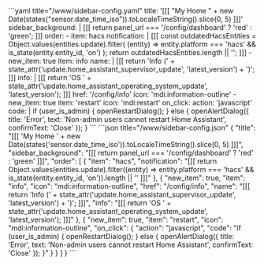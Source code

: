 
<Tabs groupId="config">
  <TabItem value="yaml" label="YAML" default>
    ```yaml title="<config directory>/www/sidebar-config.yaml"
    title: '[[[ "My Home " + new Date(states("sensor.date_time_iso")).toLocaleTimeString().slice(0, 5) ]]]'
    sidebar_background: |
      [[[
        return panel_url === '/config/dashboard'
          ? 'red'
          : 'green';
      ]]]
    order:
      - item: hacs
        notification: |
          [[[
            const outdatedHacsEntities = Object.values(entities.update).filter(
              (entity) => entity.platform === 'hacs' && is_state(entity.entity_id, 'on')
            );
            return outdatedHacsEntities.length || '';
          ]]]
      - new_item: true
        item: info
        name: |
          [[[
            return 'Info (' + state_attr('update.home_assistant_supervisor_update', 'latest_version') + ')';
          ]]]
        info: |
          [[[
            return 'OS ' + state_attr('update.home_assistant_operating_system_update', 'latest_version');
          ]]]
        href: '/config/info'
        icon: 'mdi:information-outline'
      - new_item: true
        item: 'restart'
        icon: 'mdi:restart'
        on_click:
          action: 'javascript'
          code: |
            if (user_is_admin) {
              openRestartDialog();
            } else {
              openAlertDialog({
                title: 'Error',
                text: 'Non-admin users cannot restart Home Assistant',
                confirmText: 'Close'
              });
            }
    ```
  </TabItem>
  <TabItem value="json" label="JSON">
    ```json title="<config directory>/www/sidebar-config.json"
    {
      "title": "[[[ 'My Home ' + new Date(states('sensor.date_time_iso')).toLocaleTimeString().slice(0, 5) ]]]",
      "sidebar_background": "[[[ return panel_url === '/config/dashboard' ? 'red' : 'green' ]]]",
      "order": [
        {
          "item": "hacs",
          "notification": "[[[ return Object.values(entities.update).filter((entity) => entity.platform === 'hacs' && is_state(entity.entity_id, 'on')).length || '' ]]]"
        },
        {
          "new_item": true,
          "item": "info",
          "icon": "mdi:information-outline",
          "href": "/config/info",
          "name": "[[[ return 'Info (' + state_attr('update.home_assistant_supervisor_update', 'latest_version') + ')'; ]]]",
          "info": "[[[ return 'OS ' + state_attr('update.home_assistant_operating_system_update', 'latest_version'); ]]]"          
        },
        {
          "new_item": true,
          "item": "restart",
          "icon": "mdi:information-outline",
          "on_click": {
            "action": "javascript",
            "code": "if (user_is_admin) { openRestartDialog(); } else { openAlertDialog({ title: 'Error', text: 'Non-admin users cannot restart Home Assistant', confirmText: 'Close' }); }"
          }
        }
      ]
    }
    ```
  </TabItem>
</Tabs>